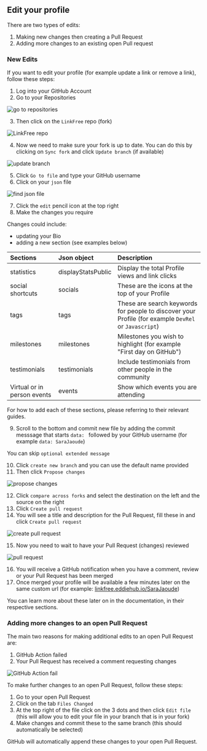 
## Edit your profile

There are two types of edits:

1. Making new changes then creating a Pull Request
2. Adding more changes to an existing open Pull request

### New Edits

If you want to edit your profile (for example update a link or remove a link), follow these steps:

1. Log into your GitHub Account
2. Go to your Repositories

![go to repositories](https://user-images.githubusercontent.com/82668196/208293646-6fbbabe6-f6c6-429f-aaa4-fc77876ce691.png)

3. Then click on the `LinkFree` repo (fork)

![LinkFree repo](https://user-images.githubusercontent.com/82668196/208293648-efd3e4ef-2094-4e42-ad33-3e09286c8809.png)

4. Now we need to make sure your fork is up to date. You can do this by clicking on `Sync fork` and click `Update branch` (if available)

![update branch](https://user-images.githubusercontent.com/82668196/208293657-8e0508c7-f8aa-45db-9f98-2ce9662ac1d8.png)

5. Click `Go to file` and type your GitHub username
6. Click on your `json` file

![find json file](https://user-images.githubusercontent.com/82668196/208293664-85ac522b-6fc4-4e79-863f-389d8a337f43.png)

7. Click the `edit` pencil icon at the top right
8. Make the changes you require

Changes could include:

- updating your Bio
- adding a new section (see examples below)

| Sections                    | Json object        | Description                                                                                          |
| :-------------------------- | :----------------- | :--------------------------------------------------------------------------------------------------- |
| statistics                  | displayStatsPublic | Display the total Profile views and link clicks                                                      |
| social shortcuts            | socials            | These are the icons at the top of your Profile                                                       |
| tags                        | tags               | These are search keywords for people to discover your Profile (for example `DevRel` or `Javascript`) |
| milestones                  | milestones         | Milestones you wish to highlight (for example "First day on GitHub")                                 |
| testimonials                | testimonials       | Include testimonials from other people in the community                                              |
| Virtual or in person events | events             | Show which events you are attending                                                                  |

For how to add each of these sections, please referring to their relevant guides.

9. Scroll to the bottom and commit new file by adding the commit messsage that starts `data: ` followed by your GitHub username (for example `data: SaraJaoude`)

You can skip `optional extended message`

10. Click `create new branch` and you can use the default name provided
11. Then click `Propose changes`

![propose changes](https://user-images.githubusercontent.com/82668196/208293672-3c9480d3-9cf0-452c-8f5f-48559246bc2e.png)

12. Click `compare across forks` and select the destination on the left and the source on the right
13. Click `Create pull request`
14. You will see a title and description for the Pull Request, fill these in and click `Create pull request`

![create pull request](https://user-images.githubusercontent.com/82668196/208293677-79bd2bb8-ee23-4aed-bfef-ea438a9ef3c5.png)

15. Now you need to wait to have your Pull Request (changes) reviewed

![pull request](https://user-images.githubusercontent.com/82668196/208293679-822b4d1e-ecc9-49f5-b363-4a0ecf9922f4.png)

16. You will receive a GitHub notification when you have a comment, review or your Pull Request has been merged
17. Once merged your profile will be available a few minutes later on the same custom url (for example: [linkfree.eddiehub.io/SaraJaoude](https://linkfree.eddiehub.io/SaraJaoude))

You can learn more about these later on in the documentation, in their respective sections.

### Adding more changes to an open Pull Request

The main two reasons for making additional edits to an open Pull Request are:

1. GitHub Action failed
2. Your Pull Request has received a comment requesting changes

![GitHub Action fail](https://user-images.githubusercontent.com/82668196/208976820-242c8b87-2108-480a-9882-a1f8dc652e89.png)


To make further changes to an open Pull Request, follow these steps:

1. Go to your open Pull Request
2. Click on the tab `Files Changed`
3. At the top right of the file click on the 3 dots and then click `Edit file` (this will allow you to edit your file in your branch that is in your fork)
4. Make changes and commit these to the same branch (this should automatically be selected)

GitHub will automatically append these changes to your open Pull Request.

